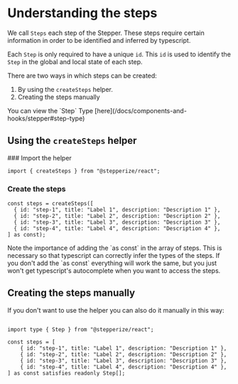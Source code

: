 
# Understanding the steps

We call `Steps` each step of the Stepper. These steps require certain information in order to be identified and inferred by typescript.

Each `Step` is only required to have a unique `id`. This `id` is used to identify the `Step` in the global and local state of each step.

There are two ways in which steps can be created:

1. By using the `createSteps` helper.
2. Creating the steps manually

<Callout type="info">
You can view the `Step` Type [here](/docs/components-and-hooks/stepper#step-type)
</Callout>


## Using the `createSteps` helper
 
<Steps>
### Import the helper
 
```tsx
import { createSteps } from "@stepperize/react";
```
 
### Create the steps
 
```tsx
const steps = createSteps([
  { id: "step-1", title: "Label 1", description: "Description 1" },
  { id: "step-2", title: "Label 2", description: "Description 2" },
  { id: "step-3", title: "Label 3", description: "Description 3" },
  { id: "step-4", title: "Label 4", description: "Description 4" },
] as const);
```
</Steps>

<Callout >
  Note the importance of adding the `as const` in the array of steps. This is necessary so that typescript can correctly infer the types of the steps.
  If you don't add the `as const` everything will work the same, but you just won't get typescript's autocomplete when you want to access the steps.
</Callout>

## Creating the steps manually

If you don't want to use the helper you can also do it manually in this way:

```tsx

import type { Step } from "@stepperize/react";

const steps = [
	{ id: "step-1", title: "Label 1", description: "Description 1" },
	{ id: "step-2", title: "Label 2", description: "Description 2" },
	{ id: "step-3", title: "Label 3", description: "Description 3" },
	{ id: "step-4", title: "Label 4", description: "Description 4" },
] as const satisfies readonly Step[];
```